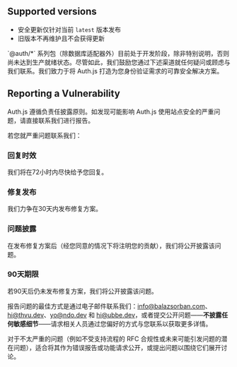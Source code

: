 
<h2 className="dark:border-primary-100/10 mt-10 flex flex-row items-center gap-2 border-b border-neutral-200/70 pb-1 text-3xl font-semibold tracking-tight text-slate-900 contrast-more:border-neutral-400 dark:text-slate-100 contrast-more:dark:border-neutral-400">
  <GitBranch className="size-8" /> <span>Supported versions</span>
</h2>

- 安全更新仅针对当前 `latest` 版本发布
- 旧版本不再维护且不会获得更新

<Callout>
  `@auth/*`
  系列包（除数据库适配器外）目前处于开发阶段，除非特别说明，否则尚未达到生产就绪状态。尽管如此，我们鼓励您通过下述渠道就任何疑问或顾虑与我们联系。我们致力于将
  Auth.js 打造为您身份验证需求的可靠安全解决方案。
</Callout>

<h2 className="dark:border-primary-100/10 mt-10 flex flex-row items-center gap-2 border-b border-neutral-200/70 pb-1 text-3xl font-semibold tracking-tight text-slate-900 contrast-more:border-neutral-400 dark:text-slate-100 contrast-more:dark:border-neutral-400">
  <ChatCircleText className="size-8" /> <span>Reporting a Vulnerability</span>
</h2>

Auth.js 遵循负责任披露原则。如发现可能影响 Auth.js 使用站点安全的严重问题，请直接联系我们进行报告。

若您就严重问题联系我们：

<Steps>

### 回复时效

我们将在72小时内尽快给予您回复。

### 修复发布

我们力争在30天内发布修复方案。

### 问题披露

在发布修复方案后（经您同意的情况下将注明您的贡献），我们将公开披露该问题。

### 90天期限

若90天后仍未发布修复方案，我们将公开披露该问题。

</Steps>

报告问题的最佳方式是通过电子邮件联系我们：info@balazsorban.com、hi@thvu.dev、yo@ndo.dev 和 hi@ubbe.dev，或者提交公开问题——**不披露任何敏感细节**——请求相关人员通过您偏好的方式与您联系以获取更多详情。

<Callout type="info">
  对于不太严重的问题（例如不受支持流程的 RFC
  合规性或未来可能引发问题的潜在问题），适合将其作为错误报告或功能请求公开，或提出问题以围绕它们展开讨论。
</Callout>
